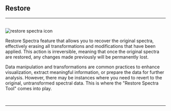 



## Restore
<hr />
<br />
<Image src={`${imagePath}restore_icon.svg`} alt="restore spectra icon" width={65} height={65} />

Restore Spectra feature that allows you to recover the original spectra, effectively erasing all transformations and modifications that have been applied. This action is irreversible, meaning that once the original spectra are restored, any changes made previously will be permanently lost.

Data manipulation and transformations are common practices to enhance visualization, extract meaningful information, or prepare the data for further analysis. However, there may be instances where you need to revert to the original, untransformed spectral data. This is where the "Restore Spectra Tool" comes into play.

<br />
<hr />
<br />
<PreprocessingFooterLinks imagePath={imagePath} />